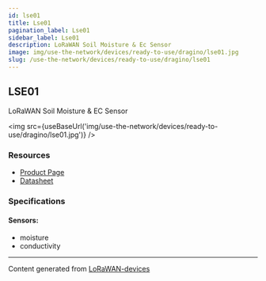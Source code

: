 ```yaml
---
id: lse01
title: Lse01
pagination_label: Lse01
sidebar_label: Lse01
description: LoRaWAN Soil Moisture & Ec Sensor
image: img/use-the-network/devices/ready-to-use/dragino/lse01.jpg
slug: /use-the-network/devices/ready-to-use/dragino/lse01
---
```



## LSE01

LoRaWAN Soil Moisture & EC Sensor

<img src={useBaseUrl('img/use-the-network/devices/ready-to-use/dragino/lse01.jpg')} />

### Resources

- [Product Page](http://www.dragino.com/products/lora-lorawan-end-node/item/159-lse01.html)
- [Datasheet](http://www.dragino.com/products/lora-lorawan-end-node/item/159-lse01.html)

### Specifications

#### Sensors:

- moisture
- conductivity

---

Content generated from [LoRaWAN-devices](https://github.com/TheThingsNetwork/lorawan-devices)
